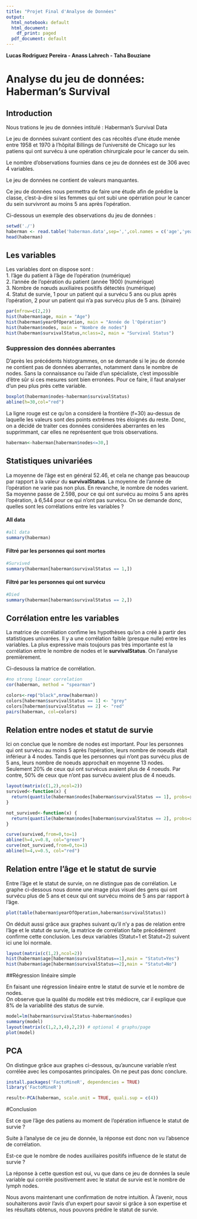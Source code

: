 ```yaml
---
title: "Projet Final d'Analyse de Données"
output:
  html_notebook: default
  html_document:
    df_print: paged
  pdf_document: default
---
```

**Lucas Rodriguez Pereira - Anass Lahrech - Taha Bouziane**  




# Analyse du jeu de données: Haberman's Survival

## Introduction

Nous trations le jeu de données intitulé : Haberman's Survival Data

Le jeu de données suivant contient des cas récoltés d'une étude menée entre 1958 et 1970 à l'hôpital Billings de l'université de Chicago sur les patiens qui ont survécu à une opération chirurgicale pour le cancer du sein.

Le nombre d'observations fournies dans ce jeu de données est de 306 avec 4 variables.

Le jeu de données ne contient de valeurs manquantes.

Ce jeu de données nous permettra de faire une étude afin de prédire la classe, c'est-à-dire si les femmes qui ont subi une opérration pour le cancer du sein survivront au moins 5 ans après l'opération.

Ci-dessous un exemple des observations du jeu de données :

```r
setwd('./')
haberman <- read.table('haberman.data',sep=',',col.names = c('age','yearOfOperation', 'nodes', "survivalStatus"))
head(haberman)
```


## Les variables
Les variables dont on dispose sont :  
1. l'âge du patient à l'âge de l'opération (numérique)   
2. l'année de l'opération du patient (année 1900) (numérique)   
3. Nombre de nœuds auxiliaires positifs détectés (numérique)   
4. Statut de survie, 1 pour un patient qui a survécu 5 ans ou plus après l'opération, 2 pour un patient qui n'a pas survécu plus de 5 ans. (binaire)



```r
par(mfrow=c(2,2))
hist(haberman$age, main = "Age")
hist(haberman$yearOfOperation, main = "Année de l'Opération")
hist(haberman$nodes, main = "Nombre de nodes")
hist(haberman$survivalStatus,nclass=2, main = "Survival Status")
```


### Suppression des données aberrantes

D'après les précédents histogrammes, on se demande si le jeu de donnée ne contient pas de données aberrantes, notamment dans le nombre de nodes. Sans la connaissance ou l'aide d'un spécialiste, c'est impossible d'être sûr si ces mesures sont bien erronées. Pour ce faire, il faut analyser d'un peu plus près cette variable.

```r

boxplot(haberman$nodes~haberman$survivalStatus)
abline(h=30,col="red")
```
La ligne rouge est ce qu'on a consideré la frontière (f=30) au-dessus de laquelle les valeurs sont des points extrêmes très éloignés du reste. Donc, on a décidé de traiter ces données considerées aberrantes en les supprimmant, car elles ne représentent que trois observations. 

```r
haberman<-haberman[haberman$nodes<=30,]
```


## Statistiques univariées

La moyenne de l'âge est en général 52.46, et cela ne change pas beaucoup par rapport à la valeur du **survivalStatus**.  La moyenne de l'année de l'opération ne varie pas non plus. En revanche, le nombre de nodes varient. Sa moyenne passe de 2.598, pour ce qui ont survécu au moins 5 ans après l'opération, à 6,544 pour ce qui n'ont pas survécu. On se demande donc, quelles sont les corrélations entre les variables ?   


#### All data


```r
#all data
summary(haberman)
```

#### Filtré par les personnes qui sont mortes
```r

#Survived
summary(haberman[haberman$survivalStatus == 1,])

```

#### Filtré par les personnes qui ont survécu
```r

#Died
summary(haberman[haberman$survivalStatus == 2,])


```






## Corrélation entre les variables

La matrice de corrélation confime les hypothèses qu'on a créé à partir des statistiques univarées. Il y a une corrélation faible (presque nulle) entre les variables. La plus expressive mais toujours pas très importante est la corrélation entre le nombre de nodes et le **survivalStatus**. On l'analyse premièrement. 

Ci-desouss la matrice de corrélation.

```r

#no strong linear correlation
cor(haberman, method = "spearman")
```

```r

colors<-rep("black",nrow(haberman))
colors[haberman$survivalStatus == 1] <- "grey"
colors[haberman$survivalStatus == 2] <- "red"
pairs(haberman, col=colors)
```


## Relation entre nodes et statut de survie

Ici on conclue que le nombre de nodes est important. Pour les personnes qui ont survécu au moins 5 après l'opération, leurs nombre de noeuds était inférieur à 4 nodes. Tandis que les personnes qui n'ont pas survécu plus de 5 ans, leurs nombre de noeuds approchait en moyenne 13 nodes. Seulement 20% de ceux qui ont survécus avaient plus de 4 noeuds. Par contre, 50% de ceux que n'ont pas survécu avaient plus de 4 noeuds.

```r
layout(matrix(c(1,2),ncol=2))
survived<-function(x) {
  return(quantile(haberman$nodes[haberman$survivalStatus == 1], probs=x))
}

not_survived<-function(x) {
  return(quantile(haberman$nodes[haberman$survivalStatus == 2], probs=x))
}

curve(survived,from=0,to=1)
abline(h=4,v=0.8, col="green")
curve(not_survived,from=0,to=1)
abline(h=4,v=0.5, col="red")
```



## Relation entre l'âge et le statut de survie

Entre l'âge et le statut de survie, on ne distingue pas de corrélation. Le graphe ci-dessous nous donne une image plus visuel des gens qui ont survécu plus de 5 ans et ceux qui ont survécu moins de 5 ans par rapport à l'âge.

```r
plot(table(haberman$yearOfOperation,haberman$survivalStatus))
```



On déduit aussi grâce aux graphes suivant qu'il n'y a pas de relation entre l'âge et le statut de survie, la matrice de corrélation faite précédément confirme cette conclusion. Les deux variables (Statut=1 et Statut=2) suivent ici une loi normale.
```r
layout(matrix(c(1,2),ncol=2))
hist(haberman$age[haberman$survivalStatus==1],main = "Statut=Yes")
hist(haberman$age[haberman$survivalStatus==2],main = "Statut=No")

```
       

##Régression linéaire simple  

En faisant une régression linéaire entre le statut de survie et le nombre de nodes.  
On observe que la qualité du modèle est très médiocre, car il explique que 8% de la variabilité des status de survie. 


```r

model=lm(haberman$survivalStatus~haberman$nodes)
summary(model)
layout(matrix(c(1,2,3,4),2,2)) # optional 4 graphs/page
plot(model) 

```

    
## PCA
On distingue grâce aux graphes ci-dessous, qu'auncune variable n'est corrélée avec les composantes principales. On ne peut pas donc conclure. 
```r


install.packages('FactoMineR', dependencies = TRUE)
library('FactoMineR')

```



```r
result<-PCA(haberman, scale.unit = TRUE, quali.sup = c(4))

```





#Conclusion 

Est ce que l'âge des patiens au moment de l'opération influence le statut de survie ?   

Suite à l'analyse de ce jeu de donnée, la réponse est donc non vu l'absence de corrélation.

Est-ce que le nombre de nodes auxiliaires positifs influence de le statut de survie ?    

La réponse à cette question est oui, vu que dans ce jeu de données la seule variable qui corrèle positivement avec le statut de survie est le nombre de lymph nodes.  

Nous avons maintenant une confirmation de notre intuition. À l'avenir, nous souhaiterons avoir l'avis d'un expert pour savoir si grâce à son expertise et les résultats obtenus, nous pouvons prédire le statut de survie. 




